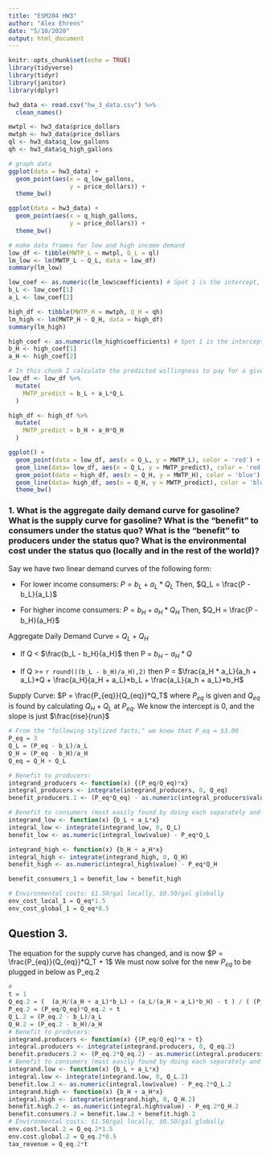 ```yaml
---
title: "ESM204 HW3"
author: "Alex Ehrens"
date: "5/10/2020"
output: html_document
---
```


```r
knitr::opts_chunk$set(echo = TRUE)
library(tidyverse)
library(tidyr)
library(janitor)
library(dplyr)

hw3_data <- read.csv("hw_3_data.csv") %>% 
  clean_names()
```

```r
mwtpl <- hw3_data$price_dollars
mwtph <- hw3_data$price_dollars
ql <- hw3_data$q_low_gallons
qh <- hw3_data$q_high_gallons
```

```r
# graph data
ggplot(data = hw3_data) +
  geom_point(aes(x = q_low_gallons,
                 y = price_dollars)) +
  theme_bw()

ggplot(data = hw3_data) +
  geom_point(aes(x = q_high_gallons,
                 y = price_dollars)) +
  theme_bw()
```

```r
# make data frames for low and high income demand
low_df <- tibble(MWTP_L = mwtpl, Q_L = ql)
lm_low <- lm(MWTP_L ~ Q_L, data = low_df)
summary(lm_low)

low_coef <- as.numeric(lm_low$coefficients) # Spot 1 is the intercept, spot 2 is coef
b_L <- low_coef[1]
a_L <- low_coef[2] 

high_df <- tibble(MWTP_H = mwtph, Q_H = qh)
lm_high <- lm(MWTP_H ~ Q_H, data = high_df)
summary(lm_high)

high_coef <- as.numeric(lm_high$coefficients) # Spot 1 is the intercept, spot 2 is coef
b_H <- high_coef[1]
a_H <- high_coef[2]
```

```r
# In this chunk I calculate the predicted willingness to pay for a given quantity for each consumer set and then graph them
low_df <- low_df %>% 
  mutate(
    MWTP_predict = b_L + a_L*Q_L
  )

high_df <- high_df %>% 
  mutate(
    MWTP_predict = b_H + a_H*Q_H
  )

ggplot() +
  geom_point(data = low_df, aes(x = Q_L, y = MWTP_L), color = 'red') + 
  geom_line(data= low_df, aes(x = Q_L, y = MWTP_predict), color = 'red', lty = 2) + 
  geom_point(data = high_df, aes(x = Q_H, y = MWTP_H), color = 'blue') + 
  geom_line(data= high_df, aes(x = Q_H, y = MWTP_predict), color = 'blue', lty = 2) +
  theme_bw()
```

### 1. What is the aggregate daily demand curve for gasoline? What is the supply curve for gasoline? What is the “benefit” to consumers under the status quo? What is the “benefit” to producers under the status quo? What is the environmental cost under the status quo (locally and in the rest of the world)?

Say we have two linear demand curves of the following form:

- For lower income consumers:
$P = b_L + a_L*Q_L$
Then, $Q_L = \frac{P - b_L}{a_L}$

- For higher income consumers:
$P = b_H + a_H*Q_H$
Then, $Q_H = \frac{P - b_H}{a_H}$

Aggregate Daily Demand Curve = $Q_L + Q_H$

- If Q < $\frac{b_L - b_H}{a_H}$  then P =  $b_H - a_H*Q$

- If Q >= `r round(((b_L - b_H)/a_H),2)` then P = $\frac{a_H * a_L}{a_h + a_L}*Q + \frac{a_H}{a_H + a_L}*b_L + \frac{a_L}{a_h + a_L}*b_H$

Supply Curve:
$P = \frac{P_{eq}}{Q_{eq}}*Q_T$ where $P_{eq}$ is given and $Q_{eq}$ is found by calculating $Q_H + Q_L$ at $P_{eq}$. We know the intercept is 0, and the slope is just $\frac{rise}{run}$

```r
# From the "following stylized facts," we know that P_eq = $3.00
P_eq = 3
Q_L = (P_eq - b_L)/a_L
Q_H = (P_eq - b_H)/a_H
Q_eq = Q_H + Q_L

# Benefit to producers:
integrand_producers <- function(x) {(P_eq/Q_eq)*x}
integral_producers <- integrate(integrand_producers, 0, Q_eq)
benefit_producers.1 <- (P_eq*Q_eq) - as.numeric(integral_producers$value)

# Benefit to consumers (most easily found by doing each separately and then adding - THIS IS THE ANSWER TO QUESTION 2.):
integrand_low <- function(x) {b_L + a_L*x}
integral_low <- integrate(integrand_low, 0, Q_L)
benefit_low <- as.numeric(integral_low$value) - P_eq*Q_L

integrand_high <- function(x) {b_H + a_H*x}
integral_high <- integrate(integrand_high, 0, Q_H)
benefit_high <- as.numeric(integral_high$value) - P_eq*Q_H

benefit_consumers_1 = benefit_low + benefit_high

# Environmental costs: $1.50/gal locally, $0.50/gal globally
env_cost_local_1 = Q_eq*1.5
env_cost_global_1 = Q_eq*0.5
```


## Question 3.
The equation for the supply curve has changed, and is now $P = \frac{P_{eq}}{Q_{eq}}*Q_T + 1$ We must now solve for the new $P_{eq}$ to be plugged in below as P_eq.2
```r
#
t = 1
Q_eq.2 = (  (a_H/(a_H + a_L)*b_L) + (a_L/(a_H + a_L)*b_H) - t ) / ( (P_eq/Q_eq) -  (a_H*a_L)/(a_H + a_L)  )
P_eq.2 = (P_eq/Q_eq)*Q_eq.2 + t
Q_L.2 = (P_eq.2 - b_L)/a_L
Q_H.2 = (P_eq.2 - b_H)/a_H
# Benefit to producers:
integrand.producers <- function(x) {(P_eq/Q_eq)*x + t}
integral.producers <- integrate(integrand.producers, 0, Q_eq.2)
benefit.producers.2 <- (P_eq.2*Q_eq.2) - as.numeric(integral.producers$value)
# Benefit to consumers (most easily found by doing each separately and then adding - THIS IS THE ANSWER TO QUESTION 2.):
integrand.low <- function(x) {b_L + a_L*x}
integral.low <- integrate(integrand.low, 0, Q_L.2)
benefit.low.2 <- as.numeric(integral.low$value) - P_eq.2*Q_L.2
integrand.high <- function(x) {b_H + a_H*x}
integral.high <- integrate(integrand.high, 0, Q_H.2)
benefit.high.2 <- as.numeric(integral.high$value) - P_eq.2*Q_H.2
benefit.consumers.2 = benefit.low.2 + benefit.high.2
# Environmental costs: $1.50/gal locally, $0.50/gal globally
env.cost.local.2 = Q_eq.2*1.5
env.cost.global.2 = Q_eq.2*0.5
tax_revenue = Q_eq.2*t
```

